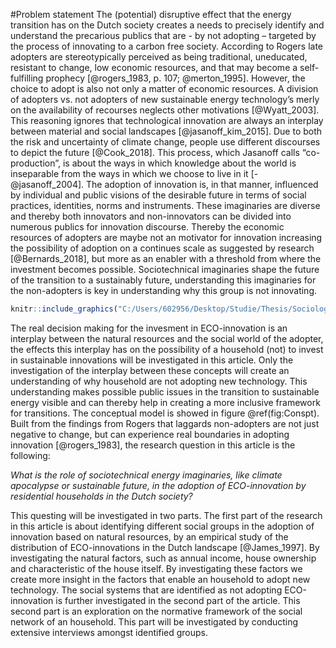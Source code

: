 #Problem statement
<!-- What-->The (potential) disruptive effect that the energy transition has on the Dutch society creates a needs to precisely identify and understand the precarious publics that are - by not adopting – targeted by the process of innovating to a carbon free society. According to Rogers late adopters are stereotypically perceived as being traditional, uneducated, resistant to change, low economic resources, and that may become a self-fulfilling prophecy [@rogers_1983, p. 107; @merton_1995]. However, the choice to adopt is also not only a matter of economic resources.
A division of adopters vs. not adopters of new sustainable energy technology’s merly on the availability of recourses neglects other motivations [@Wyatt_2003]. This reasoning ignores that technological innovation are always an interplay between material and social landscapes [@jasanoff_kim_2015].
Due to both the risk and uncertainty of climate change, people use different discourses to depict the future [@Cook_2018].
This process, which Jasanoff calls “co-production”, is about the ways in which knowledge about the world is inseparable from the ways in which we choose to live in it [-@jasanoff_2004].
The adoption of innovation is, in that manner, influenced by individual and public visions of the desirable future in terms of social practices, identities, norms and instruments.
These imaginaries are diverse and thereby both innovators and non-innovators can be divided into numerous publics for innovation discourse. Thereby the economic resources of adopters are maybe not an motivator for innovation increasing the possibility of adoption on a continues scale as suggested by research [@Bernards_2018], but more as an enabler with a threshold from where the investment becomes possible. Sociotechnical imaginaries shape the future of the transition to a sustainably future, understanding this imaginaries for the non-adopters is key in understanding why this group is not innovating. 
```r
knitr::include_graphics("C:/Users/602956/Desktop/Studie/Thesis/Sociology thesis/fig/ConceptueelModel.png", dpi = 108)
```
The real decision making for the invesment in ECO-innovation is an interplay between the natural resources and the social world of the adopter, the effects this interplay has on the possibility of a household (not) to invest in sustainable innovations will be investigated in this article. Only the investigation of the interplay between these concepts will create an understanding of why household are not adopting new technology. This understanding makes possible public issues in the transition to sustainable energy visible and can thereby help in creating a more inclusive framework for transitions. The conceptual model is showed in figure \@ref(fig:Conspt).
Built from the findings from Rogers that laggards  non-adopters are not just negative to change, but can experience real boundaries in adopting innovation [@rogers_1983],  the research question in this article is the following: 

_What is the role of sociotechnical energy imaginaries, like climate apocalypse or sustainable future, in the adoption of ECO-innovation by residential households in the Dutch society?_
  
This questing will be investigated in two parts. The first part of the research in this article is about identifying different social groups in the adoption of innovation based on natural resources, by an empirical study of the distribution of ECO-innovations in the Dutch landscape [@James_1997]. By investigating the natural  factors, such as annual income, house ownership and characteristic of the house itself. By investigating these factors we create more insight in the factors that enable an household to adopt new technology. The social systems that are identified as not adopting ECO-innovation is further investigated in the second part of the article. This second part is an exploration on the normative framework of the social network of an household. This part will be investigated by conducting extensive interviews amongst identified groups.